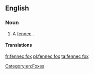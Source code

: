 ==English==

===Noun===
{{en-noun|head=[[fennec]] [[fox]]|es}}

# A [[fennec]] {{gloss|fox}}.

====Translations====
{{trans-see|fox|fennec}}

[[Category:en:Foxes]]

[[fr:fennec fox]]
[[pl:fennec fox]]
[[ta:fennec fox]]